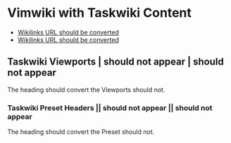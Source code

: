 = Vimwiki with Taskwiki Content =

* [[file:URI|Wikilinks URL should be converted]]
* [[d|Wikilinks URL should be converted]]

== Taskwiki Viewports | should not appear | should not appear ==

The heading should convert the Viewports should not.

=== Taskwiki Preset Headers || should not appear || should not appear ===

The heading should convert the Preset should not.

{{{bash
cat delete_taskwiki_heading.wiki |
  pandoc --from=vimwiki \
  --filter=delete_taskwiki_heading \
  --to=markdown > out/delete_taskwiki_heading.wiki.md
}}}
